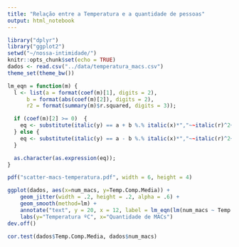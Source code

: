 ```yaml
---
title: "Relação entre a Temperatura e a quantidade de pessoas"
output: html_notebook
---
```



```r
library("dplyr")
library("ggplot2")
setwd("~/nossa-intimidade/")
knitr::opts_chunk$set(echo = TRUE)
dados <- read.csv("../data/temperatura_macs.csv")
theme_set(theme_bw())

```

```r
lm_eqn = function(m) {
  l <- list(a = format(coef(m)[1], digits = 2),
      b = format(abs(coef(m)[2]), digits = 2),
      r2 = format(summary(m)$r.squared, digits = 3));

  if (coef(m)[2] >= 0)  {
    eq <- substitute(italic(y) == a + b %.% italic(x)*","~~italic(r)^2~"="~r2,l)
  } else {
    eq <- substitute(italic(y) == a - b %.% italic(x)*","~~italic(r)^2~"="~r2,l)    
  }

  as.character(as.expression(eq));                 
}

pdf("scatter-macs-temperatura.pdf", width = 6, height = 4)

ggplot(dados, aes(x=num_macs, y=Temp.Comp.Media)) +
    geom_jitter(width = .2, height = .2, alpha = .6) + 
    geom_smooth(method=lm) +
    annotate("text", y = 20, x = 12, label = lm_eqn(lm(num_macs ~ Temp.Comp.Media, dados)), parse = TRUE) + 
    labs(y="Temperatura ºC", x="Quantidade de MACs") 
dev.off()

cor.test(dados$Temp.Comp.Media, dados$num_macs)

```

